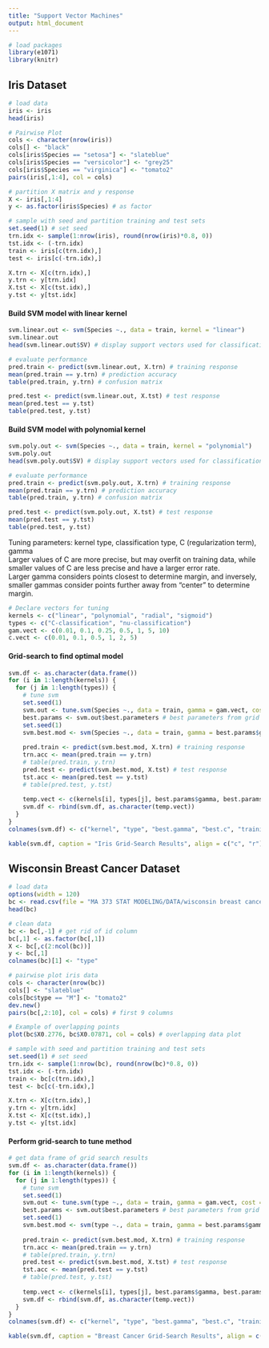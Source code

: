 ```yaml
---
title: "Support Vector Machines"
output: html_document
---
```


```r
# load packages
library(e1071)
library(knitr)
```

## Iris Dataset
```r
# load data
iris <- iris
head(iris)
```

```r
# Pairwise Plot
cols <- character(nrow(iris))
cols[] <- "black"
cols[iris$Species == "setosa"] <- "slateblue"
cols[iris$Species == "versicolor"] <- "grey25"
cols[iris$Species == "virginica"] <- "tomato2"
pairs(iris[,1:4], col = cols)
```

```r
# partition X matrix and y response
X <- iris[,1:4]
y <- as.factor(iris$Species) # as factor

# sample with seed and partition training and test sets
set.seed(1) # set seed
trn.idx <- sample(1:nrow(iris), round(nrow(iris)*0.8, 0))
tst.idx <- (-trn.idx)
train <- iris[c(trn.idx),]
test <- iris[c(-trn.idx),]

X.trn <- X[c(trn.idx),]
y.trn <- y[trn.idx]
X.tst <- X[c(tst.idx),]
y.tst <- y[tst.idx]
```

#### Build SVM model with linear kernel
```r
svm.linear.out <- svm(Species ~., data = train, kernel = "linear")
svm.linear.out
head(svm.linear.out$SV) # display support vectors used for classification

# evaluate performance 
pred.train <- predict(svm.linear.out, X.trn) # training response
mean(pred.train == y.trn) # prediction accuracy
table(pred.train, y.trn) # confusion matrix

pred.test <- predict(svm.linear.out, X.tst) # test response
mean(pred.test == y.tst) 
table(pred.test, y.tst)
```

#### Build SVM model with polynomial kernel
```r
svm.poly.out <- svm(Species ~., data = train, kernel = "polynomial")
svm.poly.out
head(svm.poly.out$SV) # display support vectors used for classification

# evaluate performance 
pred.train <- predict(svm.poly.out, X.trn) # training response
mean(pred.train == y.trn) # prediction accuracy
table(pred.train, y.trn) # confusion matrix

pred.test <- predict(svm.poly.out, X.tst) # test response
mean(pred.test == y.tst) 
table(pred.test, y.tst)
```
   
Tuning parameters: kernel type, classification type, C (regularization term), gamma   
Larger values of C are more precise, but may overfit on training data, while smaller values of C are less precise and have a larger error rate.  
Larger gamma considers points closest to determine margin, and inversely, smaller gammas consider points further away from "center" to determine margin.  
    
```r
# Declare vectors for tuning
kernels <- c("linear", "polynomial", "radial", "sigmoid")
types <- c("C-classification", "nu-classification")
gam.vect <- c(0.01, 0.1, 0.25, 0.5, 1, 5, 10)
c.vect <- c(0.01, 0.1, 0.5, 1, 2, 5)
```

#### Grid-search to find optimal model
```r
svm.df <- as.character(data.frame())
for (i in 1:length(kernels)) {
  for (j in 1:length(types)) {
    # tune svm
    set.seed(1)
    svm.out <- tune.svm(Species ~., data = train, gamma = gam.vect, cost = c.vect, kernel = kernels[i], type = types[j])
    best.params <- svm.out$best.parameters # best parameters from grid search
    set.seed(1)
    svm.best.mod <- svm(Species ~., data = train, gamma = best.params$gamma, cost = best.params$cost, kernel = kernels[i], type = types[j])
    
    pred.train <- predict(svm.best.mod, X.trn) # training response
    trn.acc <- mean(pred.train == y.trn) 
    # table(pred.train, y.trn)
    pred.test <- predict(svm.best.mod, X.tst) # test response
    tst.acc <- mean(pred.test == y.tst)
    # table(pred.test, y.tst)
    
    temp.vect <- c(kernels[i], types[j], best.params$gamma, best.params$cost, round(trn.acc,3), round(tst.acc,3), sum(svm.best.mod$nSV))
    svm.df <- rbind(svm.df, as.character(temp.vect))
  }
}
colnames(svm.df) <- c("kernel", "type", "best.gamma", "best.c", "training.acc", "test.acc", "num.sp.vects") # modify column names
```

```r
kable(svm.df, caption = "Iris Grid-Search Results", align = c("c", "r"))
```

      
## Wisconsin Breast Cancer Dataset
```r
# load data
options(width = 120)
bc <- read.csv(file = "MA 373 STAT MODELING/DATA/wisconsin breast cancer.csv", header = T)
head(bc)
```


```r
# clean data
bc <- bc[,-1] # get rid of id column
bc[,1] <- as.factor(bc[,1])
X <- bc[,c(2:ncol(bc))]
y <- bc[,1]
colnames(bc)[1] <- "type"

# pairwise plot iris data
cols <- character(nrow(bc))
cols[] <- "slateblue"
cols[bc$type == "M"] <- "tomato2"
dev.new()
pairs(bc[,2:10], col = cols) # first 9 columns
```


```r
# Example of overlapping points
plot(bc$X0.2776, bc$X0.07871, col = cols) # overlapping data plot
```


```r
# sample with seed and partition training and test sets
set.seed(1) # set seed
trn.idx <- sample(1:nrow(bc), round(nrow(bc)*0.8, 0))
tst.idx <- (-trn.idx)
train <- bc[c(trn.idx),]
test <- bc[c(-trn.idx),]

X.trn <- X[c(trn.idx),]
y.trn <- y[trn.idx]
X.tst <- X[c(tst.idx),]
y.tst <- y[tst.idx]
```

#### Perform grid-search to tune method
```r
# get data frame of grid search results
svm.df <- as.character(data.frame())
for (i in 1:length(kernels)) {
  for (j in 1:length(types)) {
    # tune svm
    set.seed(1)
    svm.out <- tune.svm(type ~., data = train, gamma = gam.vect, cost = c.vect, kernel = kernels[i], type = types[j])
    best.params <- svm.out$best.parameters # best parameters from grid search
    set.seed(1)
    svm.best.mod <- svm(type ~., data = train, gamma = best.params$gamma, cost = best.params$cost, kernel = kernels[i], type = types[j])
    
    pred.train <- predict(svm.best.mod, X.trn) # training response
    trn.acc <- mean(pred.train == y.trn) 
    # table(pred.train, y.trn)
    pred.test <- predict(svm.best.mod, X.tst) # test response
    tst.acc <- mean(pred.test == y.tst)
    # table(pred.test, y.tst)
    
    temp.vect <- c(kernels[i], types[j], best.params$gamma, best.params$cost, round(trn.acc,3), round(tst.acc,3), sum(svm.best.mod$nSV))
    svm.df <- rbind(svm.df, as.character(temp.vect))
  }
}
colnames(svm.df) <- c("kernel", "type", "best.gamma", "best.c", "training.acc", "test.acc", "num.sp.vects") # modify column names
```


```r
kable(svm.df, caption = "Breast Cancer Grid-Search Results", align = c("c", "r"))
```


